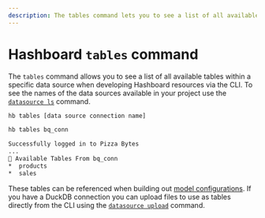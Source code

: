 ```yaml
---
description: The tables command lets you to see a list of all available tables within a specific database when developing Hashboard resources via the CLI
---
```



# Hashboard `tables` command

The `tables` command allows you to see a list of all available tables within a specific data source when developing Hashboard resources via the CLI. To see the names of the data sources available in your project use the [`datasource ls`](./datasource#hb-datasource-ls) command.

```bash copy
hb tables [data source connection name]
```

```bash filename="Example usage" copy
hb tables bq_conn

Successfully logged in to Pizza Bytes
...
📂 Available Tables From bq_conn
*  products
*  sales

```

These tables can be referenced when building out [model configurations](/docs/data-ops/config-schema/data-models). If you have a DuckDB connection you can upload files to use as tables directly from the CLI using the [`datasource upload`](./datasource#hb-datasource-upload) command.
